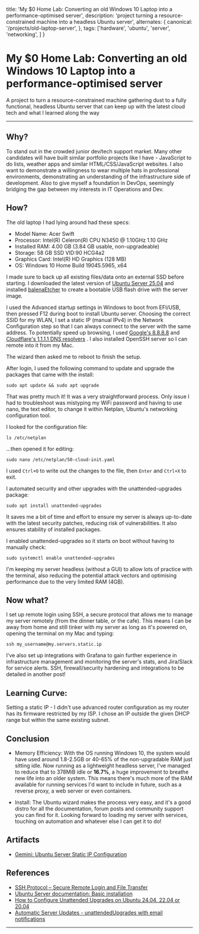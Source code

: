   title: 'My $0 Home Lab: Converting an old Windows 10 Laptop into a performance-optimised server',
  description: 'project turning a resource-constrained machine into a headless Ubuntu server',
  alternates: {
    canonical: '/projects/old-laptop-server',
  },
  tags: ['hardware', 'ubuntu', 'server', 'networking', ]
}

<Cover
  src="https://images.pexels.com/photos/17484901/pexels-photo-17484901.png"
  alt="from pexels.com"
  caption="pexels.com"
/>

# My $0 Home Lab: Converting an old Windows 10 Laptop into a performance-optimised server

A project to turn a resource-constrained machine gathering dust to a fully functional, headless Ubuntu server that can keep up with the latest cloud tech and what I learned along the way

---

## Why?

To stand out in the crowded junior dev/tech support market. Many other candidates will have built similar portfolio projects like I have - JavaScript to do lists, weather apps and similar HTML/CSS/JavaScript websites. I also want to demonstrate a willingness to wear multiple hats in professional environments, demonstrating an understanding of the infrastructure side of development. Also to give myself a foundation in DevOps, seemingly bridging the gap between my interests in IT Operations and Dev.

## How?

The old laptop I had lying around had these specs:

- Model Name: Acer Swift
- Processor: Intel(R) Celeron(R) CPU N3450 @ 1.10GHz 1.10 GHz
- Installed RAM: 4.00 GB (3.84 GB usable, non-upgradeable)
- Storage: 58 GB SSD VID:90 HCG4a2
- Graphics Card: Intel(R) HD Graphics (128 MB)
- OS: Windows 10 Home Build 19045.5965, x64

I made sure to back up all existing files/data onto an external SSD before starting. I downloaded the latest version of [Ubuntu Server 25.04](https://ubuntu.com/download/server) and installed [balenaEtcher](https://etcher.balena.io/) to create a bootable USB flash drive with the server image. 

I used the Advanced startup settings in Windows to boot from EFI/USB, then pressed F12 during boot to install Ubuntu server. Choosing the correct SSID for my WLAN, I set a static IP (manual IPv4) in the Network Configuration step so that I can always connect to the server with the same address. To potentially speed up browsing, I used [Google's 8.8.8.8](https://developers.google.com/speed/public-dns) and [Cloudflare's 1.1.1.1 DNS resolvers](https://www.cloudflare.com/learning/dns/what-is-1.1.1.1/) . I also installed OpenSSH server so I can remote into it from my Mac. 

The wizard then asked me to reboot to finish the setup.

After login, I used the following command to update and upgrade the packages that came with the install:

```
sudo apt update && sudo apt upgrade
```

That was pretty much it! It was a very straightforward process. Only issue I had to troubleshoot was mistyping my WiFi password and having to use nano, the text editor, to change it within Netplan, Ubuntu's networking configuration tool.  

I looked for the configuration file:

```
ls /etc/netplan
```

...then opened it for editing:

```
sudo nano /etc/netplan/50-cloud-init.yaml
```

I used `Ctrl+O` to write out the changes to the file, then `Enter` and `Ctrl+X` to exit. 

I automated security and other upgrades with the unattended-upgrades package:

```
sudo apt install unattended-upgrades 
```

It saves me a bit of time and effort to ensure my server is always up-to-date with the latest security patches, reducing risk of vulnerabilities. It also ensures stability of installed packages. 

I enabled unattended-upgrades so it starts on boot without having to manually check:

```
sudo systemctl enable unattended-upgrades
```

I'm keeping my server headless (without a GUI) to allow lots of practice with the terminal, also reducing the potential attack vectors and optimising performance due to the very limited RAM (4GB).

## Now what?

I set up remote login using SSH, a secure protocol that allows me to manage my server remotely (from the dinner table, or the cafe). This means I can be away from home and still tinker with my server as long as it's powered on, opening the terminal on my Mac and typing:

```
ssh my_username@my.servers.static.ip
```

I've also set up integrations with Grafana to gain further experience in infrastructure management and monitoring the server's stats, and Jira/Slack for service alerts. SSH, firewall/security hardening and integrations to be detailed in another post!

## Learning Curve:

Setting a static IP - I didn't use advanced router configuration as my router has its firmware restricted by my ISP. I chose an IP outside the given DHCP range but within the same existing subnet. 


## Conclusion

- Memory Efficiency: With the OS running Windows 10, the system would have used around 1.8-2.5GB or 40-65% of the non-upgradable RAM just sitting idle. Now running as a lightweight headless server, I've managed to reduce that to 378MiB idle or **16.7%**, a huge improvement to breathe new life into an older system. This means there's much more of the RAM available for running services I'd want to include in future, such as a reverse proxy, a web server or even containers. 

- Install: The Ubuntu wizard makes the process very easy, and it's a good distro for all the documentation, forum posts and community support you can find for it. Looking forward to loading my server with services, touching on automation and whatever else I can get it to do!

## Artifacts

- [Gemini: Ubuntu Server Static IP Configuration](https://g.co/gemini/share/cc38e037fb95)

## References

- [SSH Protocol – Secure Remote Login and File Transfer](https://www.ssh.com/academy/ssh/protocol)
- [Ubuntu Server documentation: Basic installation](https://documentation.ubuntu.com/server/tutorial/basic-installation/#basic-installation)
- [How to Configure Unattended Upgrades on Ubuntu 24.04, 22.04 or 20.04](https://linuxcapable.com/how-to-configure-unattended-upgrades-on-ubuntu-linux/)
- [Automatic Server Updates - unattendedUpgrades with email notifications](https://www.ajfriesen.com/automatic-server-updates/)


---

